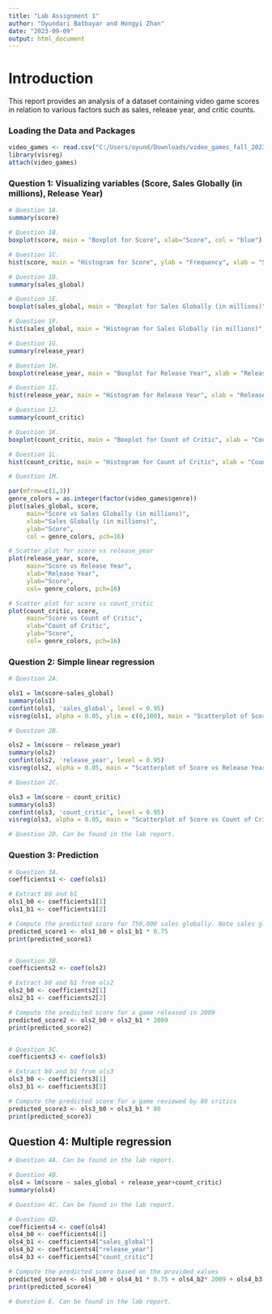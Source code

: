 ---
title: "Lab Assignment 1"
author: "Oyundari Batbayar and Hongyi Zhan"
date: "2023-09-09"
output: html_document
---

# Introduction

This report provides an analysis of a dataset containing video game scores in relation to various factors such as sales, release year, and critic counts.

### Loading the Data and Packages

```{r load_data, echo=TRUE, message=FALSE, warning=FALSE}
video_games <- read.csv("C:/Users/oyund/Downloads/video_games_fall_2023.csv")
library(visreg)
attach(video_games)
```
### Question 1: Visualizing variables (Score, Sales Globally (in millions), Release Year)

```{r}
# Question 1A.
summary(score)

# Question 1B.
boxplot(score, main = "Boxplot for Score", xlab="Score", col = "blue")

# Question 1C.
hist(score, main = "Histogram for Score", ylab = "Frequency", xlab = "Sales Globally (in millions)", breaks = 20, col = "blue")

# Question 1D.
summary(sales_global)

# Question 1E.
boxplot(sales_global, main = "Boxplot for Sales Globally (in millions)", xlab = "Sales Globally (in millions)", col = "green")

# Question 1F.
hist(sales_global, main = "Histogram for Sales Globally (in millions)", xlab = "Sales Globally (in millions)", ylab = "Frequency",breaks = 100, col = "green")

# Question 1G.
summary(release_year)

# Question 1H.
boxplot(release_year, main = "Boxplot for Release Year", xlab = "Release Year", col = "orange")

# Question 1I.
hist(release_year, main = "Histogram for Release Year", xlab = "Release Year", ylab = "Frequency",breaks = 25, col = "orange")

# Question 1J.
summary(count_critic)

# Question 1K.
boxplot(count_critic, main = "Boxplot for Count of Critic", xlab = "Count of Critic", col = "purple")

# Question 1L.
hist(count_critic, main = "Histogram for Count of Critic", xlab = "Count of Critic", ylab = "Frequency",breaks = 10, col = "purple")

# Question 1M. 

par(mfrow=c(1,3))
genre_colors = as.integer(factor(video_games$genre))
plot(sales_global, score, 
     main="Score vs Sales Globally (in millions)", 
     xlab="Sales Globally (in millions)", 
     ylab="Score",
     col = genre_colors, pch=16)

# Scatter plot for score vs release_year
plot(release_year, score, 
     main="Score vs Release Year", 
     xlab="Release Year", 
     ylab="Score",
     col= genre_colors, pch=16)

# Scatter plot for score vs count_critic
plot(count_critic, score, 
     main="Score vs Count of Critic", 
     xlab="Count of Critic", 
     ylab="Score",
     col= genre_colors, pch=16)
```

### Question 2: Simple linear regression

```{r}
# Question 2A.

ols1 = lm(score~sales_global)
summary(ols1)
confint(ols1, 'sales_global', level = 0.95)
visreg(ols1, alpha = 0.05, ylim = c(0,100), main = "Scatterplot of Score vs Sales Globally (in millions)", xlab = "Sales Globally (in millions)", ylab = "Score") 

# Question 2B.

ols2 = lm(score ~ release_year)
summary(ols2)
confint(ols2, 'release_year', level = 0.95)
visreg(ols2, alpha = 0.05, main = "Scatterplot of Score vs Release Year", xlab = "Release Year", ylab = "Score")

# Question 2C.

ols3 = lm(score ~ count_critic)
summary(ols3)
confint(ols3, 'count_critic', level = 0.95)
visreg(ols3, alpha = 0.05, main = "Scatterplot of Score vs Count of Critic", xlab = "Count of Critic", ylab = "Score")

# Question 2D. Can be found in the lab report.
```

### Question 3: Prediction

```{r}
# Question 3A.
coefficients1 <- coef(ols1)

# Extract b0 and b1
ols1_b0 <- coefficients1[1]
ols1_b1 <- coefficients1[2]

# Compute the predicted score for 750,000 sales globally. Note sales globally are measured in millions.
predicted_score1 <- ols1_b0 + ols1_b1 * 0.75
print(predicted_score1)


# Question 3B.
coefficients2 <- coef(ols2)

# Extract b0 and b1 from ols2
ols2_b0 <- coefficients2[1]
ols2_b1 <- coefficients2[2]

# Compute the predicted score for a game released in 2009
predicted_score2 <- ols2_b0 + ols2_b1 * 2009
print(predicted_score2)


# Question 3C. 
coefficients3 <- coef(ols3)

# Extract b0 and b1 from ols3
ols3_b0 <- coefficients3[1]
ols3_b1 <- coefficients3[2]

# Compute the predicted score for a game reviewed by 80 critics
predicted_score3 <- ols3_b0 + ols3_b1 * 80
print(predicted_score3)
```

## Question 4: Multiple regression

```{r}
# Question 4A. Can be found in the lab report. 

# Question 4B. 
ols4 = lm(score ~ sales_global + release_year+count_critic)
summary(ols4)

# Question 4C. Can be found in the lab report. 

# Question 4D. 
coefficients4 <- coef(ols4)
ols4_b0 <- coefficients4[1]
ols4_b1 <- coefficients4["sales_global"]
ols4_b2 <- coefficients4["release_year"] 
ols4_b3 <- coefficients4["count_critic"] 

# Compute the predicted score based on the provided values
predicted_score4 <- ols4_b0 + ols4_b1 * 0.75 + ols4_b2* 2009 + ols4_b3 * 80
print(predicted_score4)

# Question E. Can be found in the lab report.
```

